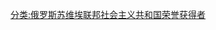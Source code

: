 {{See also|分类:俄罗斯苏维埃联邦社会主义共和国功勋艺术家|分类:俄罗斯联邦功勋画家}}
[[分类:俄罗斯苏维埃联邦社会主义共和国荣誉获得者|分类:俄罗斯苏维埃联邦社会主义共和国荣誉获得者]]